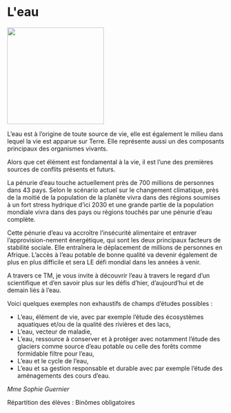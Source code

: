 # L&#039;eau

::: {.center data-latex=""}
![](images/l-eau.jpeg){height=16em}
:::

L'eau est à l'origine de toute source de vie, elle est également le
milieu dans lequel la vie est apparue sur Terre. Elle représente aussi
un des composants principaux des organismes vivants.

Alors que cet élément est fondamental à la vie, il est l'une des
premières sources de conflits présents et futurs. 

La pénurie d'eau touche actuellement près de 700 millions de personnes
dans 43 pays. Selon le scénario actuel sur le changement climatique,
près de la moitié de la population de la planète vivra dans des régions
soumises à un fort stress hydrique d'ici 2030 et une grande partie de
la population mondiale vivra dans des pays ou régions touchés par une
pénurie d'eau complète. 

Cette pénurie d'eau va accroître l'insécurité alimentaire et entraver
l'approvision-nement énergétique, qui sont les deux principaux facteurs
de stabilité sociale. Elle entraînera le déplacement de millions de
personnes en Afrique. L'accès à l'eau potable de bonne qualité va
devenir également de plus en plus difficile et sera LE défi mondial dans
les années à venir.

A travers ce TM, je vous invite à découvrir l'eau à travers le regard
d'un scientifique
et d'en savoir plus sur les défis d'hier, d'aujourd'hui et de demain
liés à l'eau.

\clearpage

Voici quelques exemples non exhaustifs de champs d'études possibles :

-   L'eau, élément de vie, avec par exemple l'étude des écosystèmes
    aquatiques et/ou de la qualité des rivières et des lacs,
-   L'eau, vecteur de maladie,
-   L'eau, ressource à conserver et à protéger avec notamment l'étude
    des glaciers comme source d'eau potable ou celle des forêts comme
    formidable filtre pour l'eau,
-   L'eau et le cycle de l'eau,
-   L'eau et sa gestion responsable et durable avec par exemple
    l'étude des aménagements des cours d'eau.

::: {.signature data-latex=""}
_Mme Sophie Guernier_  
:::
Répartition des élèves : Binômes obligatoires
